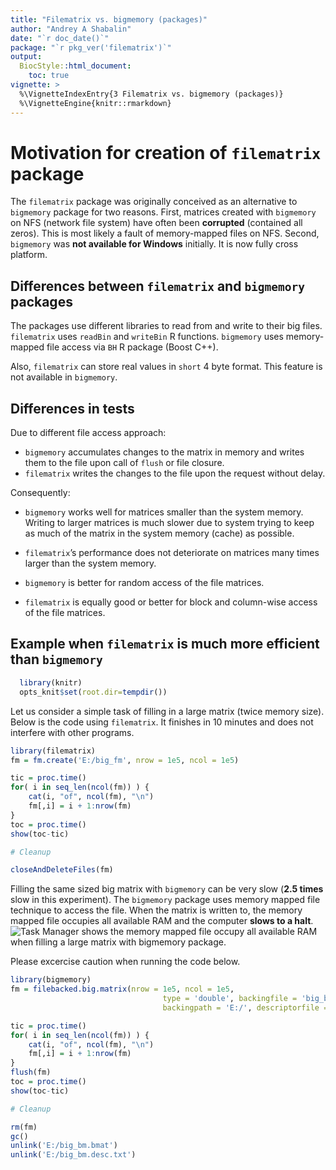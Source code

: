 ---
title: "Filematrix vs. bigmemory (packages)"
author: "Andrey A Shabalin"
date: "`r doc_date()`"
package: "`r pkg_ver('filematrix')`"
output: 
  BiocStyle::html_document:
    toc: true
vignette: >
  %\VignetteIndexEntry{3 Filematrix vs. bigmemory (packages)}
  %\VignetteEngine{knitr::rmarkdown}
---

# Motivation for creation of `filematrix` package

The `filematrix` package was originally conceived as an alternative to `bigmemory` package for two reasons.
First, matrices created with `bigmemory` on NFS (network file system) have often been **corrupted** (contained all zeros). This is most likely a fault of memory-mapped files on NFS. Second, `bigmemory` was **not available for Windows** initially. It is now fully cross platform.


## Differences between `filematrix` and `bigmemory` packages

The packages use different libraries to read from and write to their big files. 
`filematrix` uses `readBin` and `writeBin` R functions. `bigmemory` uses memory-mapped file access via `BH` R package (Boost C++).

Also, `filematrix` can store real values in `short` 4 byte format. This feature is not available in `bigmemory`.

## Differences in tests

Due to different file access approach:

- `bigmemory` accumulates changes to the matrix in memory and writes them to the file upon call of `flush` or file closure.
- `filematrix` writes the changes to the file upon the request without delay.

Consequently:

- `bigmemory` works well for matrices smaller than the system memory. Writing to larger matrices is much slower due to system trying to keep as much of the matrix in the system memory (cache) as possible.
- `filematrix`'s performance does not deteriorate on matrices many times larger than the system memory.

- `bigmemory` is better for random access of the file matrices.
- `filematrix` is equally good or better for block and column-wise access of the file matrices.

## Example when `filematrix` is much more efficient than `bigmemory`

```{r setup, echo=FALSE}
  library(knitr)
  opts_knit$set(root.dir=tempdir())
```

Let us consider a simple task of filling in a large matrix (twice memory size).
Below is the code using `filematrix`. It finishes in 10 minutes and does not interfere with other programs.

```{r eval=FALSE}
library(filematrix)
fm = fm.create('E:/big_fm', nrow = 1e5, ncol = 1e5)

tic = proc.time()
for( i in seq_len(ncol(fm)) ) {
	cat(i, "of", ncol(fm), "\n")
	fm[,i] = i + 1:nrow(fm)
}
toc = proc.time()
show(toc-tic)

# Cleanup

closeAndDeleteFiles(fm)
```

Filling the same sized big matrix with `bigmemory` can be very slow (**2.5 times** slow in this experiment).
The `bigmemory` package uses memory mapped file technique to access the file.
When the matrix is written to, the memory mapped file occupies all available RAM and the computer **slows to a halt**.
![Task Manager shows the memory mapped file occupy all available RAM when filling a large matrix with `bigmemory` package.](figures/out_of_memory.png)

Please excercise caution when running the code below.

```{r eval=FALSE}
library(bigmemory)
fm = filebacked.big.matrix(nrow = 1e5, ncol = 1e5, 
								  type = 'double', backingfile = 'big_bm.bmat',
								  backingpath = 'E:/', descriptorfile = 'big_bm.desc.txt')

tic = proc.time()
for( i in seq_len(ncol(fm)) ) {
	cat(i, "of", ncol(fm), "\n")
	fm[,i] = i + 1:nrow(fm)
}
flush(fm)
toc = proc.time()
show(toc-tic)

# Cleanup

rm(fm)
gc()
unlink('E:/big_bm.bmat')
unlink('E:/big_bm.desc.txt')

```

